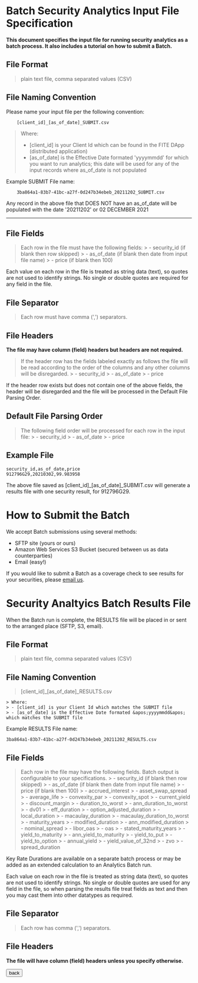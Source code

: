 
<BG />

<div style={{maxWidth: '650px', margin: '0px auto'}}>
<Title>Security Analytics Batch - How it Works</Title>

# Batch Security Analytics Input File Specification

**This document specifies the input file for running security analytics as a batch process. It also includes a tutorial
on how to submit a Batch.**

## File Format

> plain text file, comma separated values (CSV)

## File Naming Convention

Please name your input file per the following convention:

```
    [client_id]_[as_of_date]_SUBMIT.csv
```

> Where:
> - [client_id] is your Client Id which can be found in the FITE DApp (distributed application)
> - [as_of_date] is the Effective Date formated &apos;yyyymmdd&apos; for which you want to run analytics; this date will be used for any of the input
records where as_of_date is not populated

Example SUBMIT File name:

```
    3ba864a1-83b7-41bc-a27f-0d247b34ebeb_20211202_SUBMIT.csv
```

Any record in the above file that DOES NOT have an as_of_date will be populated with the date &apos;20211202&apos; or 02 DECEMBER 2021

___

## File Fields

> Each row in the file must have the following fields:
    > - security_id (if blank then row skipped)
    > - as_of_date (if blank then date from input file name)
    > - price (if blank then 100)

Each value on each row in the file is treated as string data (text), so quotes are not used to identify strings. No
    single or double quotes are required for any field in the file.

## File Separator

> Each row must have comma (&apos;,&apos;) separators.

## File Headers

**The file may have column (field) headers but headers are not required.**

> If the header row has the fields labeled exactly as follows the file will be read according to the order of the columns
    and any other columns will be disregarded.
    > - security_id
    > - as_of_date
    > - price

If the header row exists but does not contain one of the above fields, the header will be disregarded and the file
will be processed in the Default File Parsing Order.

## Default File Parsing Order

> The following field order will be processed for each row in the input file:
    > - security_id
    > - as_of_date
    > - price

## Example File

```
security_id,as_of_date,price
912796G29,20210302,99.983958
```

The above file saved as [client_id]_[as_of_date]_SUBMIT.csv will generate a results file with one security result,
for 912796G29.

# How to Submit the Batch

We accept Batch submissions using several methods:
- SFTP site (yours or ours)
- Amazon Web Services S3 Bucket (secured between us as data counterparties)
- Email (easy!)

If you would like to submit a Batch as a coverage check to see results for your securities, please [email us](mailto:info@fiteanalytics.com).

# Security Analtyics Batch Results File

When the Batch run is complete, the RESULTS file will be placed in or sent to the arranged place (SFTP, S3, email).

## File Format

> plain text file, comma separated values (CSV)

## File Naming Convention

> [client_id]_[as_of_date]_RESULTS.csv

    > Where:
    > - [client_id] is your Client Id which matches the SUBMIT file
    > - [as_of_date] is the Effective Date formated &apos;yyyymmdd&apos; which matches the SUBMIT file

Example RESULTS File name:

```
3ba864a1-83b7-41bc-a27f-0d247b34ebeb_20211202_RESULTS.csv
```

## File Fields

> Each row in the file may have the following fields. Batch output is configurable to your specifications.
    > - security_id (if blank then row skipped)
    > - as_of_date (if blank then date from input file name)
    > - price (if blank then 100)
    > - accrued_interest
    > - asset_swap_spread
    > - average_life
    > - convexity_par
    > - convexity_spot
    > - current_yield
    > - discount_margin
    > - duration_to_worst
    > - ann_duration_to_worst
    > - dv01
    > - eff_duration
    > - option_adjusted_duration
    > - local_duration
    > - macaulay_duration
    > - macaulay_duration_to_worst
    > - maturity_years
    > - modified_duration
    > - ann_modified_duration
    > - nominal_spread
    > - libor_oas
    > - oas
    > - stated_maturity_years
    > - yield_to_maturity
    > - ann_yield_to_maturity
    > - yield_to_put
    > - yield_to_option
    > - annual_yield
    > - yield_value_of_32nd
    > - zvo
    > - spread_duration

Key Rate Durations are available on a separate batch process or may be added as an extended calculation to an Analytics Batch run.

Each value on each row in the file is treated as string data (text), so quotes are not used to identify strings. No
single or double quotes are used for any field in the file, so when parsing the results file treat fields as text and
then you may cast them into other datatypes as required.

## File Separator

> Each row has comma (&apos;,&apos;) separators.

## File Headers

**The file will have column (field) headers unless you specify otherwise.**

<div>
    <Button  href="/how-it-works">
        back
    </Button>
</div>
<br/>
<br/>

<br/>

</div>
